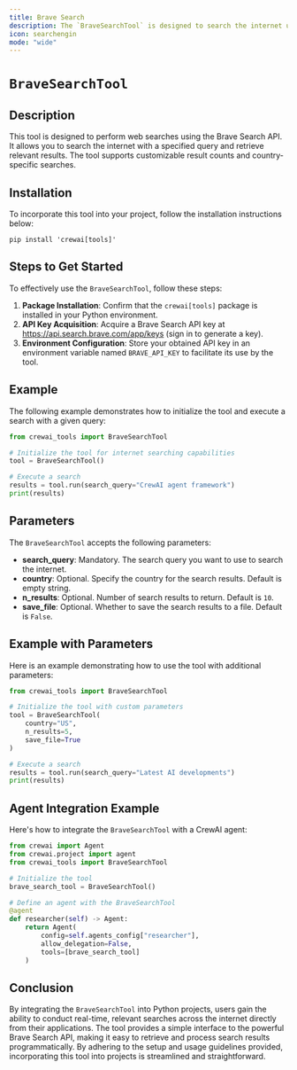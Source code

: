 ```yaml
---
title: Brave Search
description: The `BraveSearchTool` is designed to search the internet using the Brave Search API.
icon: searchengin
mode: "wide"
---
```


# `BraveSearchTool`

## Description

This tool is designed to perform web searches using the Brave Search API. It allows you to search the internet with a specified query and retrieve relevant results. The tool supports customizable result counts and country-specific searches.

## Installation

To incorporate this tool into your project, follow the installation instructions below:

```shell
pip install 'crewai[tools]'
```

## Steps to Get Started

To effectively use the `BraveSearchTool`, follow these steps:

1. **Package Installation**: Confirm that the `crewai[tools]` package is installed in your Python environment.
2. **API Key Acquisition**: Acquire a Brave Search API key at https://api.search.brave.com/app/keys (sign in to generate a key).
3. **Environment Configuration**: Store your obtained API key in an environment variable named `BRAVE_API_KEY` to facilitate its use by the tool.

## Example

The following example demonstrates how to initialize the tool and execute a search with a given query:

```python Code
from crewai_tools import BraveSearchTool

# Initialize the tool for internet searching capabilities
tool = BraveSearchTool()

# Execute a search
results = tool.run(search_query="CrewAI agent framework")
print(results)
```

## Parameters

The `BraveSearchTool` accepts the following parameters:

- **search_query**: Mandatory. The search query you want to use to search the internet.
- **country**: Optional. Specify the country for the search results. Default is empty string.
- **n_results**: Optional. Number of search results to return. Default is `10`.
- **save_file**: Optional. Whether to save the search results to a file. Default is `False`.

## Example with Parameters

Here is an example demonstrating how to use the tool with additional parameters:

```python Code
from crewai_tools import BraveSearchTool

# Initialize the tool with custom parameters
tool = BraveSearchTool(
    country="US",
    n_results=5,
    save_file=True
)

# Execute a search
results = tool.run(search_query="Latest AI developments")
print(results)
```

## Agent Integration Example

Here's how to integrate the `BraveSearchTool` with a CrewAI agent:

```python Code
from crewai import Agent
from crewai.project import agent
from crewai_tools import BraveSearchTool

# Initialize the tool
brave_search_tool = BraveSearchTool()

# Define an agent with the BraveSearchTool
@agent
def researcher(self) -> Agent:
    return Agent(
        config=self.agents_config["researcher"],
        allow_delegation=False,
        tools=[brave_search_tool]
    )
```

## Conclusion

By integrating the `BraveSearchTool` into Python projects, users gain the ability to conduct real-time, relevant searches across the internet directly from their applications. The tool provides a simple interface to the powerful Brave Search API, making it easy to retrieve and process search results programmatically. By adhering to the setup and usage guidelines provided, incorporating this tool into projects is streamlined and straightforward. 